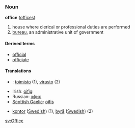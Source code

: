 ===Noun===
'''office''' ([[offices]])
#house where clerical or professional duties are performed
#[[bureau]], an administrative unit of government

====Derived terms====
*[[official]]
*[[officiate]]

====Translations====
*{{fi}}: [[toimisto]] (1), [[virasto]] (2)
*Irish: [[oifig]]
*Russian: [[офис]]
*[[Scottish Gaelic]]: [[oifis]]
*{{sv}} [[kontor]] ([[:sv:kontor|Swedish]]) (1), [[byrå]] ([[:sv:byrå|Swedish]]) (2) 




[[sv:Office]]